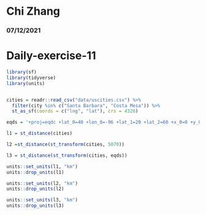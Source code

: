 # Chi Zhang
### 07/12/2021
# Daily-exercise-11

```r
library(sf)
library(tidyverse)
library(units)


cities = readr::read_csv("data/uscities.csv") %>%
  filter(city %in% c("Santa Barbara", "Costa Mesa")) %>%
  st_as_sf(coords = c("lng", "lat"), crs = 4326) 

eqds = '+proj=eqdc +lat_0=40 +lon_0=-96 +lat_1=20 +lat_2=60 +x_0=0 +y_0=0 +datum=NAD83 +units=m +no_defs'

l1 = st_distance(cities)

l2 =st_distance(st_transform(cities, 5070))

l3 = st_distance(st_transform(cities, eqds))

units::set_units(l1, "km") 
units::drop_units(l1)

units::set_units(l2, "km") 
units::drop_units(l2)

units::set_units(l3, "km") 
units::drop_units(l3)

```

